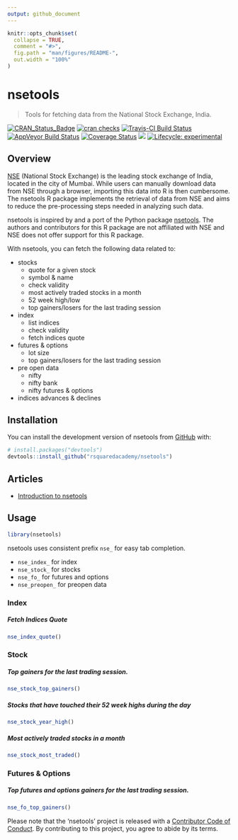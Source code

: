 ```yaml
---
output: github_document
---
```


<!-- README.md is generated from README.Rmd. Please edit that file -->

```r
knitr::opts_chunk$set(
  collapse = TRUE,
  comment = "#>",
  fig.path = "man/figures/README-",
  out.width = "100%"
)
```
# nsetools

> Tools for fetching data from the National Stock Exchange, India.

<!-- badges: start -->
[![CRAN\_Status\_Badge](https://www.r-pkg.org/badges/version/nsetools)](https://cran.r-project.org/package=nsetools)
[![cran
checks](https://cranchecks.info/badges/summary/nsetools)](https://cran.r-project.org/web/checks/check_results_nsetools.html)
[![Travis-CI Build
Status](https://travis-ci.org/rsquaredacademy/nsetools.svg?branch=master)](https://travis-ci.org/rsquaredacademy/nsetools)
[![AppVeyor Build
Status](https://ci.appveyor.com/api/projects/status/github/rsquaredacademy/nsetools?branch=master&svg=true)](https://ci.appveyor.com/project/rsquaredacademy/nsetools)
[![Coverage
Status](https://img.shields.io/codecov/c/github/rsquaredacademy/nsetools/master.svg)](https://codecov.io/github/rsquaredacademy/nsetools?branch=master)
[![](https://cranlogs.r-pkg.org/badges/grand-total/nsetools)](https://cran.r-project.org/package=nsetools)
[![Lifecycle: experimental](https://img.shields.io/badge lifecycle-experimental-orange.svg)](https://www.tidyverse.org/lifecycle/#experimental)
<!-- badges: end -->

## Overview

[NSE](https://www.nseindia.com/) (National Stock Exchange) is the leading stock exchange of India, located in the city of Mumbai. While users can manually download data from NSE through a browser, importing this data into R is then cumbersome. The nsetools R package implements the retrieval of data from NSE and aims to reduce the pre-processing steps needed in analyzing such data.

nsetools is inspired by and a port of the Python package [nsetools](https://nsetools.readthedocs.io/en/latest/). The authors and contributors for this R package are not affiliated with NSE and NSE does not offer support for this R package.

With nsetools, you can fetch the following data related to:

- stocks
    - quote for a given stock
    - symbol & name
    - check validity
    - most actively traded stocks in a month
    - 52 week high/low
    - top gainers/losers for the last trading session
- index
    - list indices
    - check validity
    - fetch indices quote
- futures & options
    - lot size
    - top gainers/losers for the last trading session
- pre open data
    - nifty
    - nifty bank
    - nifty futures & options
- indices advances & declines

## Installation

You can install the development version of nsetools from [GitHub](https://github.com/rsquaredacademy/nsetools/) with:

```r
# install.packages("devtools")
devtools::install_github("rsquaredacademy/nsetools")
```

## Articles

- [Introduction to nsetools](https://nsetools.rsquaredacademy.com/articles/introduction-to-nsetools.html)

## Usage

```r
library(nsetools)
```

nsetools uses consistent prefix `nse_` for easy tab completion.

- `nse_index_` for index 
- `nse_stock_` for stocks
- `nse_fo_` for futures and options
- `nse_preopen_` for preopen data

### Index

##### Fetch Indices Quote

```r
nse_index_quote()
```

### Stock

##### Top gainers for the last trading session.

```r
nse_stock_top_gainers()
```

##### Stocks that have touched their 52 week highs during the day

```r
nse_stock_year_high()
```

##### Most actively traded stocks in a month

```r
nse_stock_most_traded()
```

### Futures & Options

##### Top futures and options gainers for the last trading session.

```r
nse_fo_top_gainers()
```

Please note that the 'nsetools' project is released with a
[Contributor Code of Conduct](CODE_OF_CONDUCT.md).
By contributing to this project, you agree to abide by its terms.
